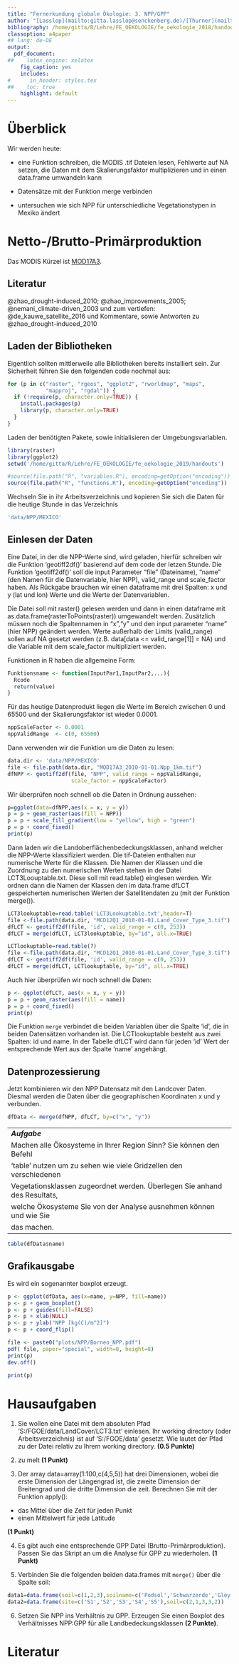 ```yaml
---
title: "Fernerkundung globale Ökologie: 3. NPP/GPP"
author: "[Lasslop](mailto:gitta.lasslop@senckenberg.de)/[Thurner](mailto:martin.thurner@senckenberg.de)/[Werner](mailto:christian.werner@senckenberg.de)"
bibliography: /home/gitta/R/Lehre/FE_OEKOLOGIE/fe_oekologie_2018/handouts/literatur.bib
classoption: a4paper
## lang: de-DE
output:
  pdf_document:
##    latex_engine: xelatex
    fig_caption: yes
    includes:
#      in_header: styles.tex
##    toc: true
    highlight: default
---
```


# Überblick

Wir werden heute:

- eine Funktion schreiben, die  MODIS .tif Dateien lesen, Fehlwerte auf NA setzen, die Daten mit dem Skalierungsfaktor multiplizieren und in einen data.frame umwandeln kann

- Datensätze mit der Funktion merge verbinden

- untersuchen wie sich NPP für unterschiedliche Vegetationstypen in Mexiko ändert  

# Netto-/Brutto-Primärproduktion

Das MODIS Kürzel ist [MOD17A3](https://lpdaac.usgs.gov/products/mod17a3v055/).

## Literatur
 
 @zhao_drought-induced_2010; @zhao_improvements_2005; @nemani_climate-driven_2003 und zum vertiefen: @de_kauwe_satellite_2016 und Kommentare, sowie Antworten zu  @zhao_drought-induced_2010

## Laden der Bibliotheken
Eigentlich sollten mittlerweile alle Bibliotheken bereits installiert sein. Zur Sicherheit führen Sie den folgenden code nochmal aus:
```r
for (p in c("raster", "rgeos", "ggplot2", "rworldmap", "maps", 
            "mapproj", "rgdal")) {
  if (!require(p, character.only=TRUE)) {
    install.packages(p)
    library(p, character.only=TRUE)
  }
}

```

Laden der benötigten Pakete, sowie initialisieren der Umgebungsvariablen.
```r
library(raster)
library(ggplot2)
setwd('/home/gitta/R/Lehre/FE_OEKOLOGIE/fe_oekologie_2019/handouts')
```


```r
#source(file.path("R", "variables.R"), encoding=getOption("encoding"))
source(file.path("R", "functions.R"), encoding=getOption("encoding"))
```
Wechseln Sie in ihr Arbeitsverzeichnis und kopieren Sie sich die Daten für die heutige Stunde in das Verzeichnis
```r
'data/NPP/MEXICO'
```


## Einlesen der Daten

Eine Datei, in der die NPP-Werte sind, wird geladen, hierfür schreiben wir die Funktion 'geotiff2df()' basierend auf dem code der letzen Stunde. Die Funktion 'geotiff2df()' soll die input Parameter "file" (Dateiname), "name" (den Namen für die Datenvariable, hier NPP), valid\_range und scale\_factor haben. Als Rückgabe brauchen wir einen dataframe mit drei Spalten: x und y (lat und lon) Werte und die Werte der Datenvariablen.


Die Datei soll mit raster() gelesen werden und dann in einen dataframe mit as.data.frame(rasterToPoints(raster)) umgewandelt werden. Zusätzlich müssen noch die Spaltennamen in "x","y" und den input parameter "name" (hier NPP) geändert werden. Werte außerhalb der Limits (valid\_range) sollen auf NA gesetzt werden (z.B. data[data <= valid_range[1]] = NA) und die Variable mit dem scale\_factor multipliziert werden.

Funktionen in R haben die allgemeine Form:
```r
Funktionsname <- function(InputPar1,InputPar2,...){
  Rcode
  return(value)
}
```


Für das heutige Datenprodukt liegen die Werte im Bereich zwischen 0 und 65500 und der Skalierungsfaktor ist wieder 0.0001.
```r
nppScaleFactor <- 0.0001
nppValidRange  <- c(0, 65500)
```

Dann verwenden wir die Funktion um die Daten zu lesen:
```r
data.dir <- 'data/NPP/MEXICO'
file <- file.path(data.dir, "MOD17A3_2010-01-01.Npp_1km.tif")
dfNPP <- geotiff2df(file, "NPP", valid_range = nppValidRange, 
                    scale_factor = nppScaleFactor)
```
Wir überprüfen noch schnell ob die Daten in Ordnung aussehen:
```r
p=ggplot(data=dfNPP,aes(x = x, y = y))
p = p + geom_raster(aes(fill = NPP))
p = p + scale_fill_gradient(low = "yellow", high = "green")
p = p + coord_fixed()
print(p)
```

Dann laden wir die Landoberflächenbedeckungsklassen, anhand welcher die NPP-Werte klassifiziert werden. Die tif-Dateien enthalten nur numerische Werte für die Klassen. Die Namen der Klassen und die Zuordnung zu den numerischen Werten stehen in der Datei LCT3Loouptable.txt. Diese soll mit read.table() einglesen werden. Wir ordnen dann die Namen der Klassen den im data.frame dfLCT gespeicherten numerischen Werten der Satellitendaten zu (mit der Funktion merge()).
```r
LCT3lookuptable=read.table('LCT3Lookuptable.txt',header=T)
file <-file.path(data.dir, "MCD12Q1_2010-01-01.Land_Cover_Type_3.tif")
dfLCT <- geotiff2df(file, 'id', valid_range = c(0, 253))
dfLCT = merge(dfLCT, LCT3lookuptable, by="id", all.x=TRUE)
```

```r
LCTlookuptable=read.table(?)
file <-file.path(data.dir, "MCD12Q1_2010-01-01.Land_Cover_Type_3.tif")
dfLCT <- geotiff2df(file, 'id', valid_range = c(0, 253))
dfLCT = merge(dfLCT, LCTlookuptable, by="id", all.x=TRUE)
```
Auch hier überprüfen wir noch schnell die Daten:
```r
p <- ggplot(dfLCT, aes(x = x, y = y))
p = p + geom_raster(aes(fill = name))
p = p + coord_fixed()
print(p)
```
Die Funktion `merge` verbindet die beiden Variablen über die Spalte 'id', die in beiden Datensätzen vorhanden ist. Die LCTlookuptable besteht aus zwei Spalten: id und name. In der Tabelle dfLCT wird dann für jeden 'id' Wert der entsprechende Wert aus der Spalte 'name' angehängt.

## Datenprozessierung

Jetzt kombinieren wir den NPP Datensatz mit den Landcover Daten. Diesmal werden die Daten über die geographischen Koordinaten x und y verbunden.

```r
dfData <- merge(dfNPP, dfLCT, by=c("x", "y"))
```

--------------------------
***Aufgabe***
Machen alle Ökosysteme in Ihrer Region Sinn? Sie können den Befehl
'table' nutzen um zu sehen wie viele Gridzellen den verschiedenen 
Vegetationsklassen zugeordnet werden. Überlegen Sie anhand des Resultats,
welche Ökosysteme Sie von der Analyse ausnehmen können und wie Sie
das machen.
--------------------------------------------------------

```r
table(dfData$name)
```

## Grafikausgabe

Es wird ein sogenannter boxplot erzeugt.

```r
p <- ggplot(dfData, aes(x=name, y=NPP, fill=name))
p <- p + geom_boxplot()
p <- p + guides(fill=FALSE)
p <- p + xlab(NULL)
p <- p + ylab("NPP [kg(C)/m^2]")
p <- p + coord_flip()
```
```r
file <- paste0("plots/NPP/Borneo_NPP.pdf")
pdf( file, paper="special", width=8, height=8)
print(p)
dev.off()
```

```r
print(p)
```

# Hausaufgaben

1. Sie wollen eine Datei mit dem absoluten Pfad 'S:/FGOE/data/LandCover/LCT3.txt' einlesen. Ihr working directory (oder Arbeitsverzeichnis) ist auf 'S:/FGOE/data' gesetzt. Wie lautet der Pfad zu der Datei relativ zu Ihrem working directory. **(0.5 Punkte)**

2. zu melt **(1 Punkt)**

3. Der array data=array(1:100,c(4,5,5)) hat drei Dimensionen, wobei die erste Dimension der Längengrad ist, die zweite Dimension der Breitengrad und die dritte Dimension die zeit. Berechnen Sie mit der Funktion apply():
- das Mittel über die Zeit für jeden Punkt 
- einen Mittelwert für jede Latitude

**(1 Punkt)**

4. Es gibt auch eine entsprechende GPP Datei (Brutto-Primärproduktion). Passen Sie das Skript an um die Analyse für GPP zu wiederholen. **(1 Punkt)**

5. Verbinden Sie die folgenden beiden data.frames mit `merge()` über die Spalte soil:
```r
data1=data.frame(soil=c(1,2,3),soilname=c('Podsol','Schwarzerde','Gley'))
data2=data.frame(site=c('S1','S2','S3','S4','S5'),soil=c(2,1,3,3,2))
```


6. Setzen Sie NPP ins Verhältnis zu GPP. Erzeugen Sie einen Boxplot des Verhältnisses NPP:GPP für alle Landbedeckungsklassen **(2 Punkte)**.
    
# Literatur